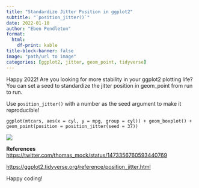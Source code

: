 ```yaml
---
title: "Standardize Jitter Position in ggplot2"
subtitle: "`position_jitter()`"
date: 2022-01-10
author: "Eben Pendleton"
format:
  html:
    df-print: kable
title-block-banner: false
image: "path/url to image"
categories: [ggplot2, jitter, geom_point, tidyverse]
---
```


Happy 2022! Are you looking for more stability in your ggplot2 plotting life? You can set a seed to standardize the jitter position in geom_point from run to run.

Use `position_jitter()` with a number as the seed argument to make it reproducible!

`ggplot(mtcars, aes(x = cyl, y = mpg, group = cyl)) + geom_boxplot() + geom_point(position = position_jitter(seed = 37))`

![](images/molr_jan10_2022.png)

**References**\
<https://twitter.com/thomas_mock/status/1473356760593440769>

<https://ggplot2.tidyverse.org/reference/position_jitter.html>

Happy coding!
